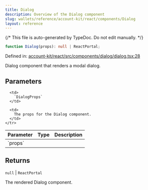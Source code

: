 ```yaml
---
title: Dialog
description: Overview of the Dialog component
slug: wallets/reference/account-kit/react/components/Dialog
layout: reference
---
```


{/* This file is auto-generated by TypeDoc. Do not edit manually. */}

```ts
function Dialog(props): null | ReactPortal;
```

Defined in: [account-kit/react/src/components/dialog/dialog.tsx:28](https://github.com/alchemyplatform/aa-sdk/blob/dc58c113ff1eeb06d4b3f76c505cbbaad47db8fc/account-kit/react/src/components/dialog/dialog.tsx#L28)

Dialog component that renders a modal dialog.

## Parameters

<table>
  <thead>
    <tr>
      <th align="left">Parameter</th>
      <th align="left">Type</th>
      <th align="left">Description</th>
    </tr>
  </thead>

  <tbody>
    <tr>
      <td>
        `props`
      </td>

      <td>
        `DialogProps`
      </td>

      <td>
        The props for the Dialog component.
      </td>
    </tr>

  </tbody>
</table>

## Returns

`null` | `ReactPortal`

The rendered Dialog component.
